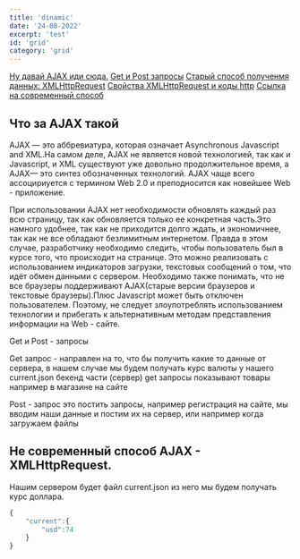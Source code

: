 ```yaml
---
title: 'dinamic'
date: '24-08-2022'
excerpt: 'test'
id: 'grid'
category: 'grid'
---
```

[Ну давай AJAX иди сюда.](#AJAX)
[Get и Post запросы](#getPost)
[Старый способ полученмя данных: XMLHttpRequest](#XML)
[Свойства XMLHttpRequest и коды http](#http)
[Ссылка на современный способ](#a)

## Что за AJAX такой 
AJAX — это аббревиатура, которая означает Asynchronous Javascript and XML.На самом деле, AJAX не является новой технологией, так как и Javascript, и XML существуют уже довольно продолжительное время, а AJAX— это синтез обозначенных технологий. AJAX чаще всего ассоцириуется с термином Web 2.0 и преподносится как новейшее Web - приложение.

При использовании AJAX нет необходимости обновлять каждый раз всю страницу, так как обновляется только ее конкретная часть.Это намного удобнее, так как не
приходится долго ждать, и экономичнее, так как не все обладают безлимитным интернетом. Правда в этом случае, разработчику необходимо следить, чтобы пользователь был в курсе того, что происходит на странице. Это можно реализовать с использованием индикаторов загрузки, текстовых сообщений о том, что идёт обмен данными с сервером. Необходимо также понимать, что не все браузеры поддерживают AJAX(старые версии браузеров и текстовые браузеры).Плюс Javascript может быть отключен пользователем. Поэтому, не следует злоупотреблять использованием технологии и прибегать к альтернативным методам представления информации на Web - сайте.
 
 Get и Post - запросы

Get запрос - направлен на то, что бы получить какие то данные от сервера,
в нашем случае мы будем получать курс валюты у нашего current.json бекенд части (сервер)
get запросы показывают товары например в магазине на сайте

Post - запрос  это постить запросы, например регистрация на сайте, мы вводим наши данные и постим их на сервер, или например когда загружаем
файлы 

##  Не современный способ AJAX - XMLHttpRequest. 
Нашим сервером будет файл current.json из него мы будем получать курс доллара.
```js
{
    "current":{
        "usd":74
    }
}
```

